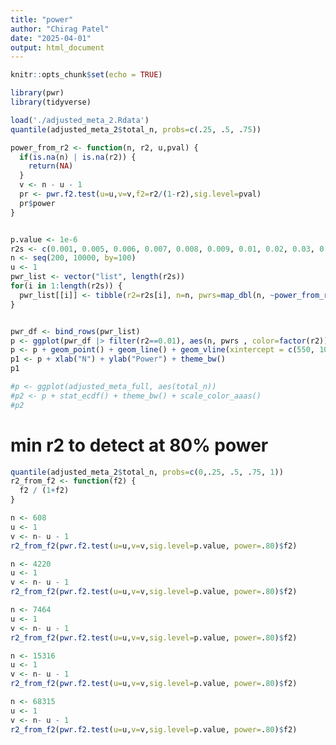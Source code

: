 ```yaml
---
title: "power"
author: "Chirag Patel"
date: "2025-04-01"
output: html_document
---
```


```r
knitr::opts_chunk$set(echo = TRUE)
```

```r
library(pwr)
library(tidyverse)

load('./adjusted_meta_2.Rdata')
quantile(adjusted_meta_2$total_n, probs=c(.25, .5, .75))

power_from_r2 <- function(n, r2, u,pval) {
  if(is.na(n) | is.na(r2)) {
    return(NA)
  }
  v <- n - u - 1  
  pr <- pwr.f2.test(u=u,v=v,f2=r2/(1-r2),sig.level=pval)  
  pr$power
}


p.value <- 1e-6
r2s <- c(0.001, 0.005, 0.006, 0.007, 0.008, 0.009, 0.01, 0.02, 0.03, 0.04, 0.05)
n <- seq(200, 10000, by=100)
u <- 1
pwr_list <- vector("list", length(r2s))
for(i in 1:length(r2s)) {
  pwr_list[[i]] <- tibble(r2=r2s[i], n=n, pwrs=map_dbl(n, ~power_from_r2(.x, r2s[i], u, p.value )))
}


pwr_df <- bind_rows(pwr_list)
p <- ggplot(pwr_df |> filter(r2==0.01), aes(n, pwrs , color=factor(r2)))
p <- p + geom_point() + geom_line() + geom_vline(xintercept = c(550, 1000, 7457, 15317))
p1 <- p + xlab("N") + ylab("Power") + theme_bw() 
p1

#p <- ggplot(adjusted_meta_full, aes(total_n))
#p2 <- p + stat_ecdf() + theme_bw() + scale_color_aaas()
#p2
```


# min r2 to detect at 80% power
```r

quantile(adjusted_meta_2$total_n, probs=c(0,.25, .5, .75, 1))
r2_from_f2 <- function(f2) {
  f2 / (1+f2)
}

n <- 608
u <- 1
v <- n- u - 1
r2_from_f2(pwr.f2.test(u=u,v=v,sig.level=p.value, power=.80)$f2)

n <- 4220
u <- 1
v <- n- u - 1
r2_from_f2(pwr.f2.test(u=u,v=v,sig.level=p.value, power=.80)$f2)

n <- 7464
u <- 1
v <- n- u - 1
r2_from_f2(pwr.f2.test(u=u,v=v,sig.level=p.value, power=.80)$f2)

n <- 15316
u <- 1
v <- n- u - 1
r2_from_f2(pwr.f2.test(u=u,v=v,sig.level=p.value, power=.80)$f2)

n <- 68315
u <- 1
v <- n- u - 1
r2_from_f2(pwr.f2.test(u=u,v=v,sig.level=p.value, power=.80)$f2)

```
